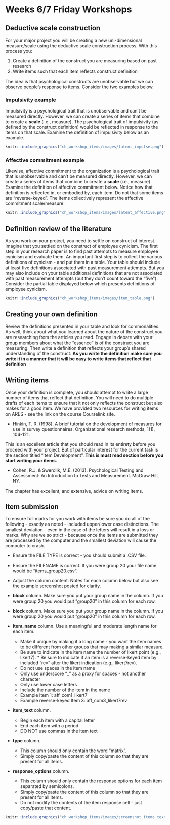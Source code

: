 # Weeks 6/7 Friday Workshops

## Deductive scale construction

For your major project you will be creating a new uni-dimensional measure/scale using the deductive scale construction process. With this process you:

1) Create a definition of the construct you are measuring based on past research
2) Write items such that each item reflects construct definition

The idea is that psychological constructs are unobservable but we can observe people's response to items. Consider the two examples below.

### Impulsivity example

Impulsivity is a psychological trait that is unobservable and can't be measured directly. However, we can create a series of items that combine to create a **scale** (i.e., measure). The psychological trait of impulsivity (as defined by the construct definition) would be reflected in response to the items on that scale. Examine the definition of impulsivity below as an example.


```r
knitr::include_graphics("ch_workshop_items/images/latent_impulse.png")
```

### Affective commitment example

Likewise, affective commitment to the organization is a psychological trait that is unobservable and can't be measured directly. However, we can create a series of items that combine to create a **scale** (i.e., measure). Examine the definition of affective commitment below. Notice how that definition is reflected in, or embodied by, each item. Do not that some items are "reverse-keyed". The items collectively represent the affective commitment scale/measure.

```r
knitr::include_graphics("ch_workshop_items/images/latent_affective.png")
```


## Definition review of the literature

As you work on your project, you need to settle on construct of interest. Imagine that you settled on the construct of employee cynicism. The first step in your research paper is to find past attempts to measure employee cynicism and evaluate them. An important first step is to collect the various definitions of cynicism - and put them in a table. Your table should include at least five definitions associated with past measurement attempts. But you may also include on your table additional definitions that are not associated with past measurement attempts (but they don't count toward the "five").  Consider the partial table displayed below which presents definitions of employee cynicism.


```r
knitr::include_graphics("ch_workshop_items/images/item_table.png")
```

## Creating your own definition

Review the definitions presented in your table and look for commonalities. As well, think about what you learned about the nature of the construct you are researching from the articles you read. Engage in debate with your group members about what the "essence" is of the construct you are measuring. Then write a definition that reflects your group's shared understanding of the construct. **As you write the definition make sure you write it in a manner that it will be easy to write items that reflect that definition**

## Writing items

Once your definition is complete, you should attempt to write a large number of items that reflect that definition. You will need to do multiple drafts of each items to ensure that it not only reflects the construct but also makes for a good item. We have provided two resources for writing items on ARES - see the link on the course Courselink site.

* Hinkin, T. R. (1998). A brief tutorial on the development of measures for use in survey questionnaires. Organizational research methods, 1(1), 104-121.

This is an excellent article that you should read in its entirety before you proceed with your project. But of particular interest for the current task is the section titled "Item Development". **This is must read section before you start writing your items.**

* Cohen, R.J. & Swerdlik, M.E. (2013). Psychological Testing and Assessment: An Introduction to Tests and Measurement. McGraw Hill, NY.

The chapter has excellent, and extensive, advice on writing items. 


## Item submission

To ensure full marks for you work with items be sure you do all of the following - exactly as noted - included upper/lower case distinctions. The smallest deviation - even in the case of the letters will result in a loss or marks. Why are we so strict - because once the items are submitted they are processed by the computer and the smallest deviation will cause the computer to crash.

* Ensure the FILE TYPE is correct - you should submit a .CSV file.

* Ensure the FILENAME is correct. If you were group 20 your file name would be "items_group20.csv".

* Adjust the column content. Notes for each column below but also see the example screenshot posted for clarity.

* **block** column. Make sure you put your group name in the column. If you were group 20 you would put "group20" in this column for each row.

* **block** column. Make sure you put your group name in the column. If you were group 20 you would put "group20" in this column for each row.

* **item_name** column. Use a meaningful and moderate length name for each item.

  * Make it unique by making it a long name - you want the item names to be different from other groups that may making a similar measure. 
  * Be sure to indicate in the item name the number of likert point (e.g., likert7).   * Be sure to indicate if an item is a reverse-keyed item by included "rev" after the likert indication (e.g., likert7rev). 
  * Do not use spaces in the item name
  * Only use underscore "_" as a proxy for spaces - not another character
  * Only use lower case letters
  * Include the number of the item in the name
  * Example Item 1: aff_com1_likert7
  * Example reverse-keyed Item 3: aff_com3_likert7rev
  
* **item_text** column. 

  * Begin each item with a capital letter
  * End each item with a period
  * DO NOT use commas in the item text


* **type** column. 

  * This column should only contain the word "matrix". 
  * Simply copy/paste the content of this column so that they are present for all items.
  

* **response_options** column. 

  * This column should only contain the response options for each item separated by semicolons. 
  * Simply copy/paste the content of this column so that they are present for all items.
  * Do not modify the contents of the item response cell - just copy/paste that content.



```r
knitr::include_graphics("ch_workshop_items/images/screenshot_items_text.png")
```


